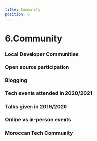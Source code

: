```yaml
---
title: Community
position: 6
---
```


# 6.Community

### Local Developer Communities

<Chart id="community-q-0" title={false} />

### Open source participation

<Chart id="community-q-1" title={false} />

### Blogging

<Chart id="community-q-2" title={false} />

<Chart id="community-q-3" />

### Tech events attended in 2020/2021

<Chart id="community-q-4" title={false} />

### Talks given in 2019/2020

<Chart id="community-q-5" title={false} />

### Online vs in-person events

<Chart id="community-q-6" title={false} />

### Moroccan Tech Community

<Chart id="community-q-7" title={false} />
